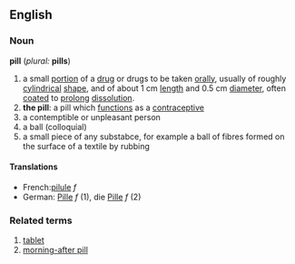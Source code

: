 ==English==
===Noun===
'''pill''' (''plural:'' '''pills''')
# a small [[portion]] of a [[drug]] or drugs to be taken [[oral]]ly, usually of roughly [[cylindrical]] [[shape]], and of about 1 cm [[length]] and 0.5 cm [[diameter]], often [[coat]]ed to [[prolong]] [[dissolution]]. 
#'''the pill''': a pill which [[function]]s as a [[contraceptive]]
#a contemptible or unpleasant person
#a ball (colloquial)
#a small piece of any substabce, for example a ball of fibres formed on the surface of a textile by rubbing
====Translations====
*French:[[pilule]] ''f''
*German: [[Pille]] ''f'' (1), die [[Pille]] ''f'' (2)
===Related terms===
#[[tablet]]
#[[morning-after pill]]